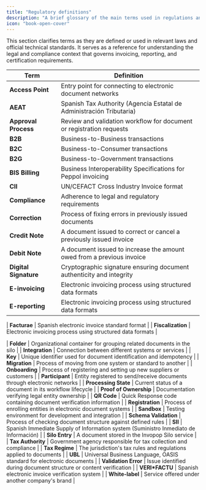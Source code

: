 ```yaml
---
title: "Regulatory definitions"
description: "A brief glossary of the main terms used in regulations and invoicing."
icon: "book-open-cover"
---
```


This section clarifies terms as they are defined or used in relevant laws and official technical standards. It serves as a reference for understanding the legal and compliance context that governs invoicing, reporting, and certification requirements.


| Term | Definition |
|------|------------|
| **Access Point** | Entry point for connecting to electronic document networks |
| **AEAT** | Spanish Tax Authority (Agencia Estatal de Administración Tributaria) |
| **Approval Process** | Review and validation workflow for document or registration requests |
| **B2B** | Business-to-Business transactions |
| **B2C** | Business-to-Consumer transactions |
| **B2G** | Business-to-Government transactions |
| **BIS Billing** | Business Interoperability Specifications for Peppol invoicing |
| **CII** | UN/CEFACT Cross Industry Invoice format |
| **Compliance** | Adherence to legal and regulatory requirements |
| **Correction** | Process of fixing errors in previously issued documents |
| **Credit Note** | A document issued to correct or cancel a previously issued invoice |
| **Debit Note** | A document issued to increase the amount owed from a previous invoice |
| **Digital Signature** | Cryptographic signature ensuring document authenticity and integrity |
| **E-invoicing** | Electronic invoicing process using structured data formats |
| **E-reporting** | Electronic invoicing process using structured data formats |

| **Facturae** | Spanish electronic invoice standard format |
| **Fiscalization** | Electronic invoicing process using structured data formats |

| **Folder** | Organizational container for grouping related documents in the silo |
| **Integration** | Connection between different systems or services |
| **Key** | Unique identifier used for document identification and idempotency |
| **Migration** | Process of moving from one system or standard to another |
| **Onboarding** | Process of registering and setting up new suppliers or customers |
| **Participant** | Entity registered to send/receive documents through electronic networks |
| **Processing State** | Current status of a document in its workflow lifecycle |
| **Proof of Ownership** | Documentation verifying legal entity ownership |
| **QR Code** | Quick Response code containing document verification information |
| **Registration** | Process of enrolling entities in electronic document systems |
| **Sandbox** | Testing environment for development and integration |
| **Schema Validation** | Process of checking document structure against defined rules |
| **SII** | Spanish Immediate Supply of Information system (Suministro Inmediato de Información) |
| **Silo Entry** | A document stored in the Invopop Silo service |
| **Tax Authority** | Government agency responsible for tax collection and compliance |
| **Tax Regime** | The jurisdiction's tax rules and regulations applied to documents |
| **UBL** | Universal Business Language, OASIS standard for electronic documents |
| **Validation Error** | Issue identified during document structure or content verification |
| **VERI\*FACTU** | Spanish electronic invoice verification system |
| **White-label** | Service offered under another company's brand |
